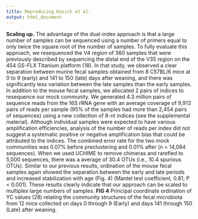 ```yaml
---
title: Reproducing Kozich et al.
output: html_document
---
```



**Scaling up.** The advantage of the dual-index approach is that a large
    number of samples can be sequenced using a number of primers equal to only
    twice the square root of the number of samples. To fully evaluate this
    approach, we resequenced the V4 region of 360 samples that were previously
    described by sequencing the distal end of the V35 region on the 454 GS-FLX
    Titanium platform (18). In that study, we observed a clear separation
    between murine fecal samples obtained from 8 C57BL/6 mice at 0 to 9 (early)
    and 141 to 150 (late) days after weaning, and there was significantly less
    variation between the late samples than the early samples. In addition to
    the mouse fecal samples, we allocated 2 pairs of indices to resequence our
    mock community. We generated 4.3 million pairs of sequence reads from the
    16S rRNA gene with an average coverage of 9,913 pairs of reads per sample
    (95% of the samples had more than 2,454 pairs of sequences) using a new
    collection of 8-nt indices (see the supplemental material). Although
    individual samples were expected to have various amplification efficiencies,
    analysis of the number of reads per index did not suggest a systematic
    positive or negative amplification bias that could be attributed to the
    indices. The combined error rate for the two mock communities was 0.07%
    before preclustering and 0.01% after (n = 14,094 sequences). When we used
    UCHIME to remove chimeras and rarefied to 5,000 sequences, there was a
    average of 30.4 OTUs (i.e., 10.4 spurious OTUs). Similar to our previous
    results, ordination of the mouse fecal samples again showed the separation
    between the early and late periods and increased stabilization with age
    (Fig. 4) (Mantel test coefficient, 0.81; P < 0.001). These results clearly
    indicate that our approach can be scaled to multiplex large numbers of
    samples.
    **FIG 4** Principal coordinate ordination of YC values (28) relating the
    community structures of the fecal microbiota from 12 mice collected on days
    0 through 9 (Early) and days 141 through 150 (Late) after weaning.

